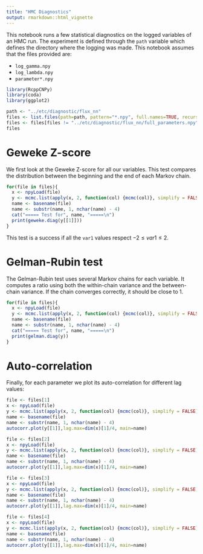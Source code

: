 ```yaml
---
title: "HMC Diagnostics"
output: rmarkdown::html_vignette
---
```


This notebook runs a few statistical diagnostics on the logged variables of an HMC run. The experiment is defined through the  `path` variable which defines the directory where the logging was made. This notebook assumes that the files provided are:

- `log_gamma.npy`
- `log_lambda.npy`
- `parameter*.npy`
```r
library(RcppCNPy)
library(coda)
library(ggplot2)

path <- "../etc/diagnostic/flux_nn"
files <- list.files(path=path, pattern="*.npy", full.names=TRUE, recursive=FALSE)
files <- files[files != "../etc/diagnostic/flux_nn/full_parameters.npy"]
files
```

# Geweke Z-score

We first look at the Geweke Z-score for all our variables. This test compares the distribution between the beginning and the end of each Markov chain.
```r
for(file in files){
  x <- npyLoad(file)
  y <- mcmc.list(apply(x, 2, function(col) {mcmc(col)}, simplify = FALSE))
  name <- basename(file)
  name <- substr(name, 1, nchar(name) - 4)
  cat("===== Test for", name, "=====\n")
  print(geweke.diag(y[[1]]))
}
```
This test is a success if all the `var1` values respect $-2\leq var1 \leq 2$.

# Gelman-Rubin test

The Gelman-Rubin test uses several Markov chains for each variable. It computes a ratio using both the within-chain variance and the between-chain variance. If the chain converges correctly, it should be close to 1.
```r
for(file in files){
  x <- npyLoad(file)
  y <- mcmc.list(apply(x, 2, function(col) {mcmc(col)}, simplify = FALSE))
  name <- basename(file)
  name <- substr(name, 1, nchar(name) - 4)
  cat("===== Test for", name, "=====\n")
  print(gelman.diag(y))
}
```
# Auto-correlation

Finally, for each parameter we plot its auto-correlation for different lag values:

```r
file <- files[1]
x <- npyLoad(file)
y <- mcmc.list(apply(x, 2, function(col) {mcmc(col)}, simplify = FALSE))
name <- basename(file)
name <- substr(name, 1, nchar(name) - 4)
autocorr.plot(y[[1]],lag.max=dim(x)[1]/4, main=name)
```

```r
file <- files[2]
x <- npyLoad(file)
y <- mcmc.list(apply(x, 2, function(col) {mcmc(col)}, simplify = FALSE))
name <- basename(file)
name <- substr(name, 1, nchar(name) - 4)
autocorr.plot(y[[1]],lag.max=dim(x)[1]/4, main=name)
```

```r
file <- files[3]
x <- npyLoad(file)
y <- mcmc.list(apply(x, 2, function(col) {mcmc(col)}, simplify = FALSE))
name <- basename(file)
name <- substr(name, 1, nchar(name) - 4)
autocorr.plot(y[[1]],lag.max=dim(x)[1]/4, main=name)
```

```r
file <- files[4]
x <- npyLoad(file)
y <- mcmc.list(apply(x, 2, function(col) {mcmc(col)}, simplify = FALSE))
name <- basename(file)
name <- substr(name, 1, nchar(name) - 4)
autocorr.plot(y[[1]],lag.max=dim(x)[1]/4, main=name)
```